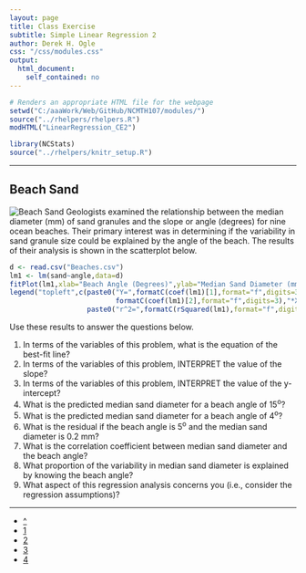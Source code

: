 ```yaml
---
layout: page
title: Class Exercise
subtitle: Simple Linear Regression 2
author: Derek H. Ogle
css: "/css/modules.css"
output:
  html_document:
    self_contained: no
---
```


```r
# Renders an appropriate HTML file for the webpage
setwd("C:/aaaWork/Web/GitHub/NCMTH107/modules/")
source("../rhelpers/rhelpers.R")
modHTML("LinearRegression_CE2")
```

```r
library(NCStats)
source("../rhelpers/knitr_setup.R")
```

----

## Beach Sand
<img src="http://derekogle.com/NCMTH107/modules/zimgs/beaches.jpg" alt="Beach Sand" class="img-right">
Geologists examined the relationship between the median diameter (mm) of sand granules and the slope or angle (degrees) for nine ocean beaches.  Their primary interest was in determining if the variability in sand granule size could be explained by the angle of the beach.  The results of their analysis is shown in the scatterplot below.

```r
d <- read.csv("Beaches.csv")
lm1 <- lm(sand~angle,data=d)
fitPlot(lm1,xlab="Beach Angle (Degrees)",ylab="Median Sand Diameter (mm)")
legend("topleft",c(paste0("Y=",formatC(coef(lm1)[1],format="f",digits=3),"+",
                          formatC(coef(lm1)[2],format="f",digits=3),"*X"),
                   paste0("r^2=",formatC(rSquared(lm1),format="f",digits=3))),bty="n")
```

Use these results to answer the questions below.

1. In terms of the variables of this problem, what is the equation of the best-fit line?
1. In terms of the variables of this problem, INTERPRET the value of the slope?
1. In terms of the variables of this problem, INTERPRET the value of the y-intercept?
1. What is the predicted median sand diameter for a beach angle of 15<sup>o</sup>?
1. What is the predicted median sand diameter for a beach angle of 4<sup>o</sup>?
1. What is the residual if the beach angle is 5<sup>o</sup> and the median sand diameter is 0.2 mm?
1. What is the correlation coefficient between median sand diameter and the beach angle?
1. What proportion of the variability in median sand diameter is explained by knowing the beach angle?
1. What aspect of this regression analysis concerns you (i.e., consider the regression assumptions)?

----

<div class="text-center">
<ul class="pagination pagination-lg">
  <li><a href="LinearRegression.html">^</a></li>
  <li><a href="LinearRegression_CE1.html">1</a></li>
  <li class="active"><a href="#">2</a></li>
  <li><a href="LinearRegression_CE3.html">3</a></li>
  <li><a href="LinearRegression_CE4.html">4</a></li>
</ul>
